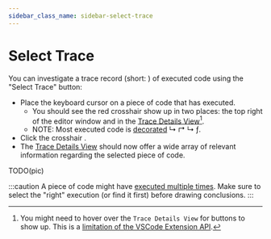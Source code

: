 ```yaml
---
sidebar_class_name: sidebar-select-trace
---
```


# Select Trace



You can investigate a trace record (short: <Term term="trace"></Term>) of executed code using the "Select Trace" <DarkLightImg src="crosshair_red.svg" /> button:

* Place the keyboard cursor on a piece of code that has executed.
  * You should see the red crosshair <DarkLightImg src="crosshair_red.svg" /> show up in two places: the top right of the editor window and in the [Trace Details View](./trace-details)[^1].
  * NOTE: Most executed code is [decorated](./04-code-decorations.mdx) <span className='color-red'> ↳ ↱ </span><span className='color-gray'>↳</span> <span className='color-orange'>ƒ</span>.
* Click the crosshair <DarkLightImg src="crosshair_red.svg" />.
* The [Trace Details View](./trace-details) should now offer a wide array of relevant information regarding the selected piece of code.


TODO(pic)

<!-- ![select trace](https://domiii.github.io/dbux/docs/img/select-trace1.gif)

* Code that has executed can be traced and analyzed. Executed code can be distinguished from code that did not execute from [code decorations](#code-decorations) (if enabled).
* To select a trace, place the keyboard cursor on executed code and press the "Select Trace" button.
   * NOTE: Keywords like `if` and `return` cannot currently be selected, however their conditions/arguments can.
* Press repeatedly to select surrounding traces (as shown in the gif above). -->


:::caution
A piece of code might have [executed multiple times](./trace-details#executions). Make sure to select the "right" execution (or find it first) before drawing conclusions.
:::

[^1]: You might need to hover over the `Trace Details View` for buttons to show up. This is a [limitation of the VSCode Extension API](https://github.com/microsoft/vscode/issues/78829).
